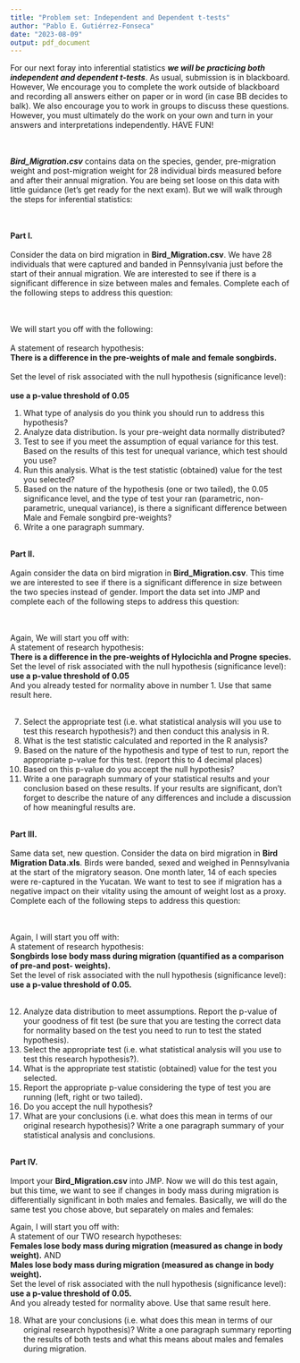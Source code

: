 ```yaml
---
title: "Problem set: Independent and Dependent t-tests"
author: "Pablo E. Gutiérrez-Fonseca"
date: "2023-08-09"
output: pdf_document
---
```



For our next foray into inferential statistics **_we will be practicing both independent and dependent t-tests_**. As usual, submission is in blackboard. However, We encourage you to complete the work outside of blackboard and recording all answers either on paper or in word (in case BB decides to balk). We also encourage you to work in groups to discuss these questions. However, you must ultimately do the work on your own and turn in your answers and interpretations independently. HAVE FUN!<br/>  
<br/>

**_Bird_Migration.csv_** contains data on the species, gender, pre-migration weight and post-migration weight for 28 individual birds measured before and after their annual migration. You are being set loose on this data with little guidance (let’s get ready for the next exam). But we will walk through the steps for inferential statistics:<br />  
<br />

**Part I.**<br />  
Consider the data on bird migration in **Bird_Migration.csv**. We have 28 individuals
that were captured and banded in Pennsylvania just before the start of their annual migration. We are interested to see if there is a significant difference in size between males and females. Complete each of the following steps to address this question:<br />  
<br /> 

We will start you off with the following:<br />  
A statement of research hypothesis:  
**There is a difference in the pre-weights of male and female songbirds.** <br />  
Set the level of risk associated with the null hypothesis (significance level):<br />  
**use a p-value threshold of 0.05**  

1. What type of analysis do you think you should run to address this hypothesis?
2. Analyze data distribution. Is your pre-weight data normally distributed?
3. Test to see if you meet the assumption of equal variance for this test. Based on the results of this test for unequal variance, which test should you use?
4. Run this analysis. What is the test statistic (obtained) value for the test you selected?
5. Based on the nature of the hypothesis (one or two tailed), the 0.05 significance level, and the type of test your ran (parametric, non-parametric, unequal variance), is there a significant difference between Male and Female songbird pre-weights?
6. Write a one paragraph summary.  
<br /> 

**Part II.**<br />  
Again consider the data on bird migration in **Bird_Migration.csv**. This time we are
interested to see if there is a significant difference in size between the two species instead of gender. Import the data set into JMP and complete each of the following steps to address this question:<br />  
<br />  

Again, We will start you off with:  
A statement of research hypothesis:  
**There is a difference in the pre-weights of Hylocichla and Progne species.**  
Set the level of risk associated with the null hypothesis (significance level):  
**use a p-value threshold of 0.05**  
And you already tested for normality above in number 1. Use that same result here.  
<br /> 

7. Select the appropriate test (i.e. what statistical analysis will you use to test
this research hypothesis?) and then conduct this analysis in R.
8. What is the test statistic calculated and reported in the R analysis?
9. Based on the nature of the hypothesis and type of test to run, report the
appropriate p-value for this test. (report this to 4 decimal places)
10. Based on this p-value do you accept the null hypothesis?
11. Write a one paragraph summary of your statistical results and your
conclusion based on these results. If your results are significant, don't forget
to describe the nature of any differences and include a discussion of how
meaningful results are.  
<br /> 

**Part III.**<br />  
Same data set, new question. Consider the data on bird migration in **Bird Migration Data.xls**. Birds were banded, sexed and weighed in Pennsylvania at the start of the migratory season. One month later, 14 of each species were re-captured in the Yucatan. We want to test to see if migration has a negative impact on their vitality using the amount of weight lost as a proxy. Complete each of the following steps to address this question:<br />  
<br />  

Again, I will start you off with:  
A statement of research hypothesis:  
**Songbirds lose body mass during migration (quantified as a comparison of pre-and post- weights).**  
Set the level of risk associated with the null hypothesis (significance level):  
**use a p-value threshold of 0.05.**  
<br />  

12. Analyze data distribution to meet assumptions. Report the p-value of your goodness of fit test (be sure that you are testing the correct data for normality based on the test you need to run to test the stated hypothesis).
13. Select the appropriate test (i.e. what statistical analysis will you use to
test this research hypothesis?).
14. What is the appropriate test statistic (obtained) value for the test you
selected.
15. Report the appropriate p-value considering the type of test you are
running (left, right or two tailed).
16. Do you accept the null hypothesis?
17. What are your conclusions (i.e. what does this mean in terms of our original research hypothesis)? Write a one paragraph summary of your statistical analysis and conclusions.  
<br /> 

**Part IV.**<br />  
Import your **Bird_Migration.csv** into JMP. Now we will do this test again, but this
time, we want to see if changes in body mass during migration is differentially significant in both males and females. Basically, we will do the same test you chose above, but separately on males and females:  

Again, I will start you off with:  
A statement of our TWO research hypotheses:  
**Females lose body mass during migration (measured as change in body weight).**
AND  
**Males lose body mass during migration (measured as change in body weight).**  
Set the level of risk associated with the null hypothesis (significance level):  
**use a p-value threshold of 0.05.**  
And you already tested for normality above. Use that same result here.  

18. What are your conclusions (i.e. what does this mean in terms of our original
research hypothesis)? Write a one paragraph summary reporting the results of
both tests and what this means about males and females during migration.



